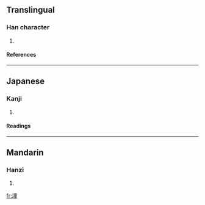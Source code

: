 ==Translingual==
===Han character===
{{Han char|rn=32|rad=土|as=12|sn=15|four=4011<sub>4</sub>|canj=土卜廿土 (GYTG)}}
# {{defn|Han|sort=土12}}
====References====
{{Han ref|kx=0238.370|dkj=05466|hdz=10489.030|uh=58A5|ud=22693|bh=E551|bd=58705}}
----
==Japanese==
===Kanji===
{{ja-kanji|grade=|rs=土12}}
# {{defn|Japanese}} 
====Readings====
{{ja-readings|on=[[とう]] (tō), [[つ]] (tsu), [[たん]] (tan)|kun=[[ありづか]] (arizuka)}}
----
==Mandarin==
===Hanzi===
{{cmn-hanzi|pin=[[dǒng]] (dong3), [[qiáo]] (qiao2)|wg=tung<sup>3</sup>, ch'iao<sup>2</sup>}}
# {{defn|Mandarin}}

[[fr:墥]]
